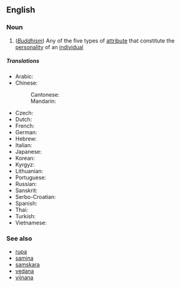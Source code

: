 ==English==

===Noun===
{{wikipedia}}
{{en-noun}}

#(''[[Buddhism]]'') Any of the five types of [[attribute]] that constitute the [[personality]] of an [[individual]]

=====Translations=====
{{trans-top|Any of the five aspects constituting the sentient being}}
* Arabic: {{t|ar|[[سكاندا]]|tr=skāndā}}
* Chinese:
*: Cantonese: {{t|yue|蘊|tr=wan3}}
*: Mandarin: {{t+|cmn|蘊|tr=yùn}}
* Czech: {{t|cs|skandha}}
* Dutch: {{t|nl|[[khandha]]}}
* French: {{t|fr|skandha}}
* German: {{t|de|skandha}}
* Hebrew: {{t|he|[[סקנדה]]|tr=sqandah}}
* Italian: {{t|it|[[aggregato]]}}
* Japanese: {{t+|ja|蘊|tr=[[うん#Kanji_reading|うん]], un}}
* Korean: {{t+|ko|온|tr=on}}
* Kyrgyz: {{t|ky|скандха|tr=skandha|sc=Cyrl}}
* Lithuanian: {{t|lt|skandha}}
* Portuguese: {{t|pt|[[agregado#Portuguese|agregado]]}}
* Russian: {{t|ru|[[скандх]]|tr=skandh}}
* Sanskrit: {{t|sa|स्कन्ध|tr=skandha}}
* Serbo-Croatian: {{t|sh|скупина|tr=skupina}}
* Spanish: {{t|es|[[agregado#Spanish|agregado]]}}
* Thai: {{t|th|[[ขันธ์]]|tr=k̄hạnṭh}}
* Turkish: {{t|tr|skandha}}
* Vietnamese: {{t|vi|[[uẩn]]}}
{{trans-bottom}}

===See also===
*[[rupa]]
*[[samjna]]
*[[samskara]]
*[[vedana]]
*[[vijnana]]